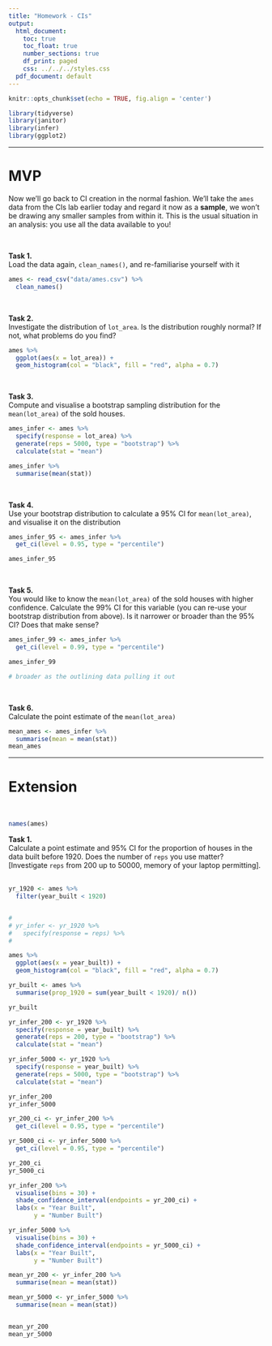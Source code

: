 ```yaml
---
title: "Homework - CIs"
output:
  html_document:
    toc: true
    toc_float: true
    number_sections: true
    df_print: paged
    css: ../../../styles.css
  pdf_document: default
---
```


```r
knitr::opts_chunk$set(echo = TRUE, fig.align = 'center')
```

```r
library(tidyverse)
library(janitor)
library(infer)
library(ggplot2)
```



<hr>

# MVP

Now we'll go back to CI creation in the normal fashion. We'll take the `ames` data from the CIs lab earlier today and regard it now as a **sample**, we won't be drawing any smaller samples from within it. This is the usual situation in an analysis: you use all the data available to you!

<br>

**Task 1.**  
Load the data again, `clean_names()`, and re-familiarise yourself with it
```r
ames <- read_csv("data/ames.csv") %>% 
  clean_names()
```

<br>

**Task 2.**  
Investigate the distribution of `lot_area`. Is the distribution roughly normal? If not, what problems do you find?
```r
ames %>% 
  ggplot(aes(x = lot_area)) +
  geom_histogram(col = "black", fill = "red", alpha = 0.7)
```


<br>

**Task 3.**  
Compute and visualise a bootstrap sampling distribution for the `mean(lot_area)` of the sold houses.
```r
ames_infer <- ames %>% 
  specify(response = lot_area) %>% 
  generate(reps = 5000, type = "bootstrap") %>% 
  calculate(stat = "mean")

ames_infer %>% 
  summarise(mean(stat))
```

<br>

**Task 4.**  
Use your bootstrap distribution to calculate a $95\%$ CI for `mean(lot_area)`, and visualise it on the distribution
```r
ames_infer_95 <- ames_infer %>% 
  get_ci(level = 0.95, type = "percentile")

ames_infer_95
```

<br>

**Task 5.**  
You would like to know the `mean(lot_area)` of the sold houses with higher confidence. Calculate the $99\%$ CI for this variable (you can re-use your bootstrap distribution from above). Is it narrower or broader than the $95\%$ CI? Does that make sense?
```r
ames_infer_99 <- ames_infer %>% 
  get_ci(level = 0.99, type = "percentile")

ames_infer_99

# broader as the outlining data pulling it out
```

<br>

**Task 6.**  
Calculate the point estimate of the `mean(lot_area)`
```r
mean_ames <- ames_infer %>% 
  summarise(mean = mean(stat))
mean_ames
```

<hr>

# Extension

<br>
```r
names(ames)
```

**Task 1.**  
Calculate a point estimate and $95\%$ CI for the proportion of houses in the data built before 1920.  Does the number of `reps` you use matter? [Investigate `reps` from $200$ up to $50000$, memory of your laptop permitting].
<br><br>
```r
yr_1920 <- ames %>%
  filter(year_built < 1920)


# 
# yr_infer <- yr_1920 %>% 
#   specify(response = reps) %>% 
#   
```

```r
ames %>% 
  ggplot(aes(x = year_built)) + 
  geom_histogram(col = "black", fill = "red", alpha = 0.7) 
```


```r
yr_built <- ames %>% 
  summarise(prop_1920 = sum(year_built < 1920)/ n())

yr_built
```

```r
yr_infer_200 <- yr_1920 %>% 
  specify(response = year_built) %>% 
  generate(reps = 200, type = "bootstrap") %>% 
  calculate(stat = "mean")

yr_infer_5000 <- yr_1920 %>% 
  specify(response = year_built) %>% 
  generate(reps = 5000, type = "bootstrap") %>% 
  calculate(stat = "mean")

yr_infer_200
yr_infer_5000
```

```r
yr_200_ci <- yr_infer_200 %>% 
  get_ci(level = 0.95, type = "percentile")

yr_5000_ci <- yr_infer_5000 %>% 
  get_ci(level = 0.95, type = "percentile")

yr_200_ci
yr_5000_ci
```

```r
yr_infer_200 %>% 
  visualise(bins = 30) +
  shade_confidence_interval(endpoints = yr_200_ci) +
  labs(x = "Year Built",
       y = "Number Built")

yr_infer_5000 %>% 
  visualise(bins = 30) +
  shade_confidence_interval(endpoints = yr_5000_ci) +
  labs(x = "Year Built",
       y = "Number Built")
```


```r
mean_yr_200 <- yr_infer_200 %>% 
  summarise(mean = mean(stat))

mean_yr_5000 <- yr_infer_5000 %>% 
  summarise(mean = mean(stat))


mean_yr_200
mean_yr_5000
```

